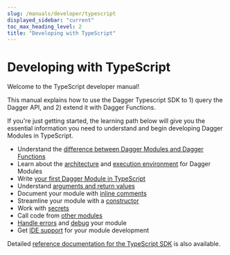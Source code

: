 ```yaml
---
slug: /manuals/developer/typescript
displayed_sidebar: "current"
toc_max_heading_level: 2
title: "Developing with TypeScript"
---
```


# Developing with TypeScript

Welcome to the TypeScript developer manual!

This manual explains how to use the Dagger Typescript SDK to 1) query the Dagger API, and 2) extend it with Dagger Functions.

If you're just getting started, the learning path below will give you the essential information you need to understand and begin developing Dagger Modules in TypeScript.

- Understand the [difference between Dagger Modules and Dagger Functions](../overview/382910-modules-vs-functions.mdx)
- Learn about the [architecture](../overview/482011-architecture.mdx) and [execution environment](../overview/942201-execution-environment.mdx) for Dagger Modules
- Write [your first Dagger Module in TypeScript](./506316-first-module.mdx)
- Understand [arguments and return values](./292372-functions.mdx)
- Document your module with [inline comments](./104624-documentation.mdx)
- Streamline your module with a [constructor](./520201-constructor.mdx)
- Work with [secrets](./527581-secrets.mdx)
- Call code from [other modules](./232836-dependencies.mdx)
- [Handle errors](./658262-error-handling.mdx) and [debug](./372032-debugging.mdx) your module
- Get [IDE support](./629502-ide-integration.mdx) for your module development

Detailed [reference documentation for the TypeScript SDK](../../../reference/typescript/modules.md) is also available.

